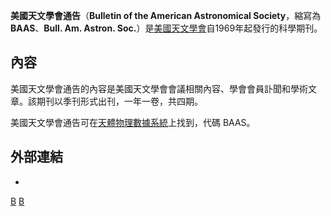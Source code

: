 {{Infobox journal
| title         = Bulletin of the American Astronomical Society
| cover         = 
| editor        = Kevin B. Marvel
| discipline    = [[天文學|天文學]]
| peer-reviewed = 
| language      = [[英語|英語]]
| formernames   = 
| abbreviation  = Bull. Am. Astron. Soc.
| publisher     = [[美國天文學會|美國天文學會]]
| country       = {{USA}}
| frequency     = 季刊
| history       = 1969年至今
| openaccess    = 
| license       = 
| impact        = 
| impact-year   = 
| website       = http://aas.org/publications/baas
| link1         = 
| link1-name    = 
| link2         = 
| link2-name    = 
| RSS           = 
| atom          = 
| JSTOR         = 
| OCLC          = 1479434
| LCCN          = 
| CODEN         = 
| ISSN          = 0002-7537
| eISSN         = 
}}
'''美國天文學會通告'''（'''Bulletin of the American Astronomical Society'''，縮寫為 '''BAAS'''、'''Bull. Am. Astron. Soc.'''）是[[美國天文學會|美國天文學會]]自1969年起發行的科學期刊。

==內容==
美國天文學會通告的內容是美國天文學會會議相關內容、學會會員訃聞和學術文章。該期刊以季刊形式出刊，一年一卷，共四期。

美國天文學會通告可在[[天體物理數據系統|天體物理數據系統]]上找到，代碼 BAAS。

==外部連結==
* {{official website|http://aas.org/publications/baas}}

[[Category:1969年建立的出版物|B]]
[[Category:天文學期刊|B]]